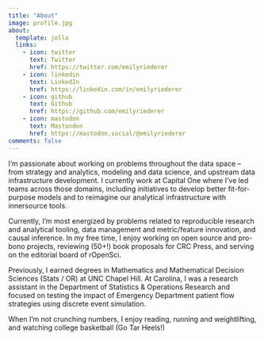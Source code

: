 ```yaml
---
title: "About"
image: profile.jpg
about:
  template: jolla
  links:
    - icon: twitter
      text: Twitter
      href: https://twitter.com/emilyriederer
    - icon: linkedin
      text: LinkedIn
      href: https://linkedin.com/in/emilyriederer
    - icon: github
      text: Github
      href: https://github.com/emilyriederer
    - icon: mastodon
      text: Mastondon
      href: https://mastodon.social/@emilyriederer
comments: false
---
```


I'm passionate about working on problems throughout the data space -- from strategy and analytics, modeling and data science, and upstream data infrastructure development. I currently work at Capital One where I've led teams across those domains, including initiatives to develop better fit-for-purpose models and to reimagine our analytical infrastructure with innersource tools. 

Currently, I’m most energized by problems related to reproducible research and analytical tooling, data management and metric/feature innovation, and causal inference. In my free time, I enjoy working on open source and pro-bono projects, reviewing (50+!) book proposals for CRC Press, and serving on the editorial board of rOpenSci.

Previously, I earned degrees in Mathematics and Mathematical Decision Sciences (Stats / OR) at UNC Chapel Hill. At Carolina, I was a research assistant in the Department of Statistics & Operations Research and focused on testing the impact of Emergency Department patient flow strategies using discrete event simulation.

When I’m not crunching numbers, I enjoy reading, running and weightlifting, and watching college basketball (Go Tar Heels!)
